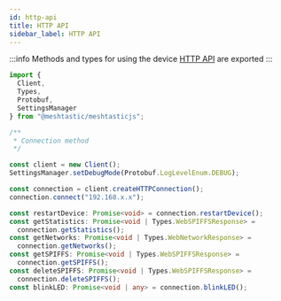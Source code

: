 ```yaml
---
id: http-api
title: HTTP API
sidebar_label: HTTP API
---
```


:::info
Methods and types for using the device [HTTP API](/docs/development/device/http-api) are exported
:::

```typescript
import {
  Client,
  Types,
  Protobuf,
  SettingsManager
} from "@meshtastic/meshtasticjs";

/**
 * Connection method
 */

const client = new Client();
SettingsManager.setDebugMode(Protobuf.LogLevelEnum.DEBUG);

const connection = client.createHTTPConnection();
connection.connect("192.168.x.x");

const restartDevice: Promise<void> = connection.restartDevice();
const getStatistics: Promise<void | Types.WebSPIFFSResponse> =
  connection.getStatistics();
const getNetworks: Promise<void | Types.WebNetworkResponse> =
  connection.getNetworks();
const getSPIFFS: Promise<void | Types.WebSPIFFSResponse> =
  connection.getSPIFFS();
const deleteSPIFFS: Promise<void | Types.WebSPIFFSResponse> =
  connection.deleteSPIFFS();
const blinkLED: Promise<void | any> = connection.blinkLED();
```
